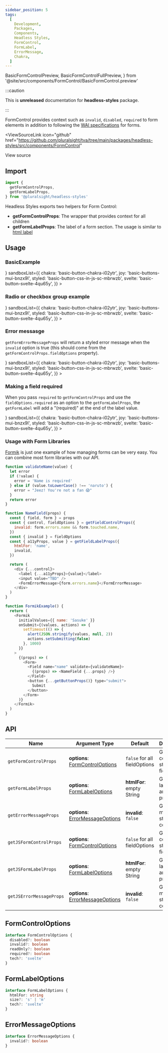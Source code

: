 ```yaml
---
sidebar_position: 5
tags:
  [
    Development,
    Packages,
    Components,
    Headless Styles,
    FormControl,
    FormLabel,
    ErrorMessage,
    Chakra,
  ]
---
```


<!-- TODO: As of 2.0.0-beta.17 live-codeblock do not support imports. -->
<!-- Keep an eye out so we can kill the components we are importing in. -->
<!-- https://docusaurus.io/docs/markdown-features/code-blocks#imports -->

  BasicFormControlPreview,
  BasicFormControlFullPreview,
} from '@site/src/components/FormControl/BasicFormControl.preview'

:::caution

This is **unreleased** documentation for **headless-styles** package.

:::

FormControl provides context such as `invalid`, `disabled`, `required` to form elements in addition to following the [WAI specifications](https://www.w3.org/WAI/tutorials/forms/) for forms.

<ViewSourceLink
  icon="github"
  href="https://github.com/pluralsight/tva/tree/main/packages/headless-styles/src/components/FormControl"
>
  View source
</ViewSourceLink>

## Import

```javascript
import {
  getFormControlProps,
  getFormLabelProps,
} from '@pluralsight/headless-styles'
```

Headless Styles exports two helpers for Form Control:

- **getFormControlProps**: The wrapper that provides context for all children
- **getFormLabelProps**: The label of a form section. The usage is similar to [html label](https://developer.mozilla.org/en-US/docs/Web/HTML/Element/label)

## Usage

### BasicExample

<BasicFormControl />
<LiveExampleTabs
  fullCode={<BasicFormControlFullPreview />}
  sandboxList={{
    chakra: 'basic-button-chakra-i02ytr',
    joy: 'basic-buttons-mui-bnzx9l',
    styled: 'basic-button-css-in-js-sc-mbrwzb',
    svelte: 'basic-button-svelte-4qu65y',
  }}
>
  <BasicFormControlPreview />
</LiveExampleTabs>

### Radio or checkbox group example

<RadioGroup />
<LiveExampleTabs
  fullCode={<BasicFormControlFullPreview />}
  sandboxList={{
    chakra: 'basic-button-chakra-i02ytr',
    joy: 'basic-buttons-mui-bnzx9l',
    styled: 'basic-button-css-in-js-sc-mbrwzb',
    svelte: 'basic-button-svelte-4qu65y',
  }}
>
  <BasicFormControlPreview />
</LiveExampleTabs>

### Error messasge

`getFormErrorMessageProps` will return a styled error message when the `invalid` option is true (this should come from the `getFormControlProps.fieldOptions` property).

<RadioGroup />
<LiveExampleTabs
  fullCode={<BasicFormControlFullPreview />}
  sandboxList={{
    chakra: 'basic-button-chakra-i02ytr',
    joy: 'basic-buttons-mui-bnzx9l',
    styled: 'basic-button-css-in-js-sc-mbrwzb',
    svelte: 'basic-button-svelte-4qu65y',
  }}
>
  <BasicFormControlPreview />
</LiveExampleTabs>

### Making a field required

When you pass `required` to `getFormControlProps` and use the `fieldOptions.required` as an option to the `getFormLabelProps`, the `getFormLabel` will add a "(required)" at the end of the label value.

<RadioGroup />
<LiveExampleTabs
  fullCode={<BasicFormControlFullPreview />}
  sandboxList={{
    chakra: 'basic-button-chakra-i02ytr',
    joy: 'basic-buttons-mui-bnzx9l',
    styled: 'basic-button-css-in-js-sc-mbrwzb',
    svelte: 'basic-button-svelte-4qu65y',
  }}
>
  <BasicFormControlPreview />
</LiveExampleTabs>

### Usage with Form Libraries

[Formik](https://formik.org/) is just one example of how managing forms can be very easy. You can combine most form libraries with our API.

```javascript
function validateName(value) {
  let error
  if (!value) {
    error = 'Name is required'
  } else if (value.toLowerCase() !== 'naruto') {
    error = "Jeez! You're not a fan 😱"
  }
  return error
}

function NameField(props) {
  const { field, form } = props
  const { control, fieldOptions } = getFieldControlProps({
    invalid: form.errors.name && form.touched.name,
  })
  const { invalid } = fieldOptions
  const { a11yProps, value } = getFieldLabelProps({
    htmlFor: 'name',
    invalid,
  })

  return (
    <div {...control}>
      <label {...a11yProps}>{value}</label>
      <input value="TBD" />
      <FormErrorMessage>{form.errors.name}</FormErrorMessage>
    </div>
  )
}

function FormikExample() {
  return (
    <Formik
      initialValues={{ name: 'Sasuke' }}
      onSubmit={(values, actions) => {
        setTimeout(() => {
          alert(JSON.stringify(values, null, 2))
          actions.setSubmitting(false)
        }, 1000)
      }}
    >
      {(props) => (
        <Form>
          <Field name="name" validate={validateName}>
            {(props) => <NameField {...props} />}
          </Field>
          <button {...getButtonProps()} type="submit">
            Submit
          </button>
        </Form>
      )}
    </Formik>
  )
}
```

## API

| Name                     | Argument Type                                            | Default                      | Description                             |
| ------------------------ | -------------------------------------------------------- | ---------------------------- | --------------------------------------- |
| `getFormControlProps`    | **options**: [FormControlOptions](#formcontroloptions)   | `false` for all fieldOptions | Get form control styles & field states  |
| `getFormLabelProps`      | **options**: [FormLabelOptions](#formlabeloptions)       | **htmlFor**: empty String    | Get form label styles and a11y props.   |
| `getErrorMessageProps`   | **options**: [ErrorMessageOptions](#errormessageoptions) | **invalid**: `false`         | Get error message styles and content.   |
| `getJSFormControlProps`  | **options**: [FormControlOptions](#formcontroloptions)   | `false` for all fieldOptions | Get form control styles & field states. |
| `getJSFormLabelProps`    | **options**: [FormLabelOptions](#formlabeloptions)       | **htmlFor**: empty String    | Get form label styles and a11y props.   |
| `getJSErrorMessageProps` | **options**: [ErrorMessageOptions](#errormessageoptions) | **invalid**: `false`         | Get error message styles and content.   |

## FormControlOptions

```typescript
interface FormControlOptions {
  disabled?: boolean
  invalid?: boolean
  readOnly?: boolean
  required?: boolean
  tech?: 'svelte'
}
```

## FormLabelOptions

```typescript
interface FormLabelOptions {
  htmlFor: string
  size?: 's' | 'm'
  tech?: 'svelte'
}
```

## ErrorMessageOptions

```typescript
interface ErrorMessageOptions {
  invalid?: boolean
}
```
